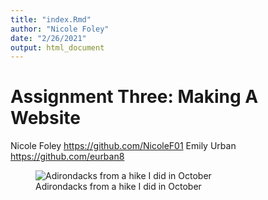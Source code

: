 ```yaml
---
title: "index.Rmd"
author: "Nicole Foley"
date: "2/26/2021"
output: html_document
---
```


# Assignment Three: Making A Website
Nicole Foley <https://github.com/NicoleF01>
Emily Urban <https://github.com/eurban8>


![Adirondacks from a hike I did in October](/Users/Nicole/Pictures/adk.jpg)

